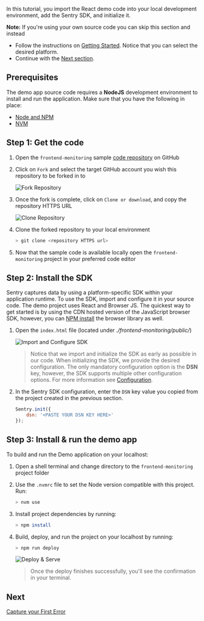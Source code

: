 In this tutorial, you import the React demo code into your local development environment, add the Sentry SDK, and initialize it.

**Note:** If you're using your own source code you can skip this section and instead

* Follow the instructions on [Getting Started](/error-reporting/quickstart/?platform=browser). Notice that you can select the desired platform.
* Continue with the [Next section](/guides/integrate-frontend/generate-first-error/).

## Prerequisites

The demo app source code requires a **NodeJS** development environment to install and run the application. Make sure that you have the following in place:

* [Node and NPM](https://nodejs.org/en/)
* [NVM](https://github.com/nvm-sh/nvm)

## Step 1: Get the code

1. Open the `frontend-monitoring` sample [code repository](https://github.com/sentry-tutorials/frontend-monitoring) on GitHub

2. Click on `Fork` and select the target GitHub account you wish this repository to be forked in to

    ![Fork Repository](initialize-sentry-sdk-01.png)

3. Once the fork is complete, click on `Clone or download`, and copy the repository HTTPS URL

    ![Clone Repository](initialize-sentry-sdk-02.png)

4. Clone the forked repository to your local environment

    ```bash
    > git clone <repository HTTPS url>
    ```

5. Now that the sample code is available locally open the `frontend-monitoring` project in your preferred code editor

## Step 2: Install the SDK

Sentry captures data by using a platform-specific SDK within your application runtime. To use the SDK, import and configure it in your source code. The demo project uses React and Browser JS. The quickest way to get started is by using the CDN hosted version of the JavaScript browser SDK, however, you can [NPM install](/error-reporting/quickstart/?platform=browsernpm) the browser library as well.

1. Open the `index.html` file (located under _./frontend-monitoring/public/_)

    ![Import and Configure SDK](initialize-sentry-sdk-03.png)

    > Notice that we import and initialize the SDK as early as possible in our code. When initializing the SDK, we provide the desired configuration. The only mandatory configuration option is the **DSN** key, however, the SDK supports multiple other configuration options. For more information see [Configuration](/error-reporting/configuration/).

2. In the Sentry SDK configuration, enter the `DSN` key value you copied from the project created in the previous section.

    ```javascript
    Sentry.init({
        dsn: '<PASTE YOUR DSN KEY HERE>'
    });
    ```

## Step 3: Install & run the demo app

To build and run the Demo application on your localhost:

1. Open a shell terminal and change directory to the `frontend-monitoring` project folder

2. Use the `.nvmrc` file to set the Node version compatible with this project. Run:

    ```bash
    > nvm use
    ```

3. Install project dependencies by running:

    ```bash
    > npm install
    ```

4. Build, deploy, and run the project on your localhost by running:

    ```bash
    > npm run deploy
    ```

    ![Deploy & Serve](initialize-sentry-sdk-04.png)
    > Once the deploy finishes successfully, you'll see the confirmation in your terminal.

## Next

[Capture your First Error](/guides/tutorials/integrate-frontend/generate-first-error/)
